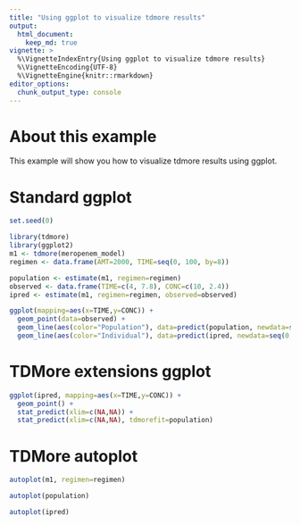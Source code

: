 ```yaml
---
title: "Using ggplot to visualize tdmore results"
output:
  html_document:
    keep_md: true
vignette: >
  %\VignetteIndexEntry{Using ggplot to visualize tdmore results}
  %\VignetteEncoding{UTF-8}
  %\VignetteEngine{knitr::rmarkdown}
editor_options: 
  chunk_output_type: console
---
```

# About this example

This example will show you how to visualize tdmore results using ggplot.

# Standard ggplot
```r
set.seed(0) 
```

```r
library(tdmore)
library(ggplot2)
m1 <- tdmore(meropenem_model)
regimen <- data.frame(AMT=2000, TIME=seq(0, 100, by=8))

population <- estimate(m1, regimen=regimen)
observed <- data.frame(TIME=c(4, 7.8), CONC=c(10, 2.4))
ipred <- estimate(m1, regimen=regimen, observed=observed)

ggplot(mapping=aes(x=TIME,y=CONC)) + 
  geom_point(data=observed) +
  geom_line(aes(color="Population"), data=predict(population, newdata=seq(0, 48, by=0.1))) +
  geom_line(aes(color="Individual"), data=predict(ipred, newdata=seq(0, 48, by=0.1)))
```

# TDMore extensions ggplot
```r
ggplot(ipred, mapping=aes(x=TIME,y=CONC)) + 
  geom_point() +
  stat_predict(xlim=c(NA,NA)) +
  stat_predict(xlim=c(NA,NA), tdmorefit=population)
```

# TDMore autoplot
```r
autoplot(m1, regimen=regimen)

autoplot(population)

autoplot(ipred)
```


